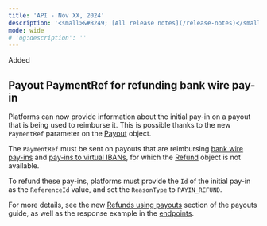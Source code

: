```yaml
---
title: 'API - Nov XX, 2024'  
description: '<small>&#8249; [All release notes](/release-notes)</small>'  
mode: wide  
# 'og:description': ''
---
```

<div class="release-notes-page">

<div class="pill pill-green">Added</div>

## Payout PaymentRef for refunding bank wire pay-in

Platforms can now provide information about the initial pay-in on a payout that is being used to reimburse it. This is possible thanks to the new `PaymentRef` parameter on the [Payout](/api-reference/payouts/payout-object) object.

The `PaymentRef` must be sent on payouts that are reimbursing [bank wire pay-ins](/api-reference/bank-wire-payins/create-bank-wire-payin) and [pay-ins to virtual IBANs](/api-reference/banking-aliases/view-payin-banking-alias), for which the [Refund](/api-reference/refunds/refund-object) object is not available.

To refund these pay-ins, platforms must provide the `Id` of the initial pay-in as the `ReferenceId` value, and set the `ReasonType` to `PAYIN_REFUND`. 

For more details, see the new [Refunds using payouts](/guides/payouts#refunds-using-payouts) section of the payouts guide, as well as the response example in the [endpoints](/api-reference/payouts/create-payout).

</div>